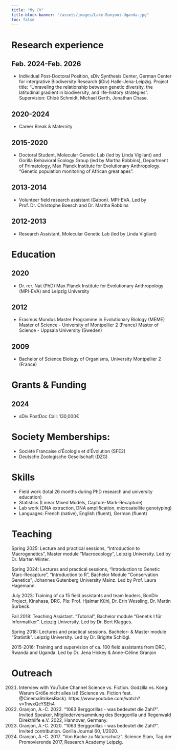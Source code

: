 ```yaml
---
title: "My CV"
title-block-banner: "/assets/images/Lake-Bunyoni-Uganda.jpg"
toc: false
---
```


# **Research experience**

## **Feb. 2024-Feb. 2026**

-   Individual Post-Doctoral Position, sDiv Synthesis Center, German Center for intergrative Biodiversity Research (iDiv) Halle-Jena-Leipzig. Project title: "Unraveling the relationship between genetic diversity, the latitudinal gradient in biodiversity, and life-history strategies". Supervision: Chloé Schmidt, Michael Gerth, Jonathan Chase.

## 2020-2024

-   Career Break & Maternity

## **2015-2020**

-   Doctoral Student, Molecular Genetic Lab (led by Linda Vigilant) and Gorilla Behavioral Ecology Group (led by Martha Robbins), Department of Primatology, Max Planck Institute for Evolutionary Anthropology. "Genetic population monitoring of African great apes".

## 2013-2014

-   Volunteer field research assistant (Gabon). MPI-EVA. Led by Prof. Dr. Christophe Boesch and Dr. Martha Robbins

## 2012-2013

-   Research Assistant, Molecular Genetic Lab (led by Linda Vigilant)

# Education

## 2020

-   Dr. rer. Nat (PhD) Max Planck Institute for Evolutionary Anthropology (MPI-EVA) and Leipzig University

## 2012

-   Erasmus Mundus Master Programme in Evolutionary Biology (MEME) Master of Science - University of Montpellier 2 (France) Master of Science - Uppsala University (Sweden)

## 2009

-   Bachelor of Science Biology of Organisms, University Montpellier 2 (France)

# Grants & Funding

## 2024

-   sDiv PostDoc Call: 130,000€

# Society Memberships:

-   Société Francaise d'Écologie et d'Évolution (SFE2)
-   Deutsche Zoologische Gesellschaft (DZG)

# Skills

-   Field work (total 26 months during PhD research and university education)
-   Statistics (Linear Mixed Models, Capture-Mark-Recapture)
-   Lab work (DNA extraction, DNA amplification, microsatellite genotyping)
-   Languages: French (native), English (fluent), German (fluent)

# Teaching

Spring 2025: Lecture and practical sessions, “Introduction to Macrogenetics”, Master module “Macroecology”, Leipzig University. Led by Dr. Marten Winter.

Spring 2024: Lectures and practical sessions, “Introduction to Genetic Marc-Recapture”, “Introduction to R", Bachelor Module “Conservation Genetics”, Johannes Gutenberg University Mainz. Led by Prof. Laura Hagemann.

July 2023: Training of ca 15 field assistants and team leaders, BonDiv Project, Kinshasa, DRC. PIs: Prof. Hjalmar Kühl, Dr. Erin Wessling, Dr. Martin Surbeck.

Fall 2018: Teaching Assistant. “Tutorial”, Bachelor module “Genetik I für Informatiker”. Leipzig University. Led by Dr. Bert Klagges.

Spring 2018: Lectures and practical sessions. Bachelor- & Master module “Statistik”. Leipzig University. Led by Dr. Brigitte Schlögl.

2015-2016: Training and supervision of ca. 100 field assistants from DRC, Rwanda and Uganda. Led by Dr. Jena Hickey & Anne-Céline Granjon


# Outreach

2021. Interview with YouTube Channel Science vs. Fiction.  Godzilla vs. Kong: Warum Größe nicht alles ist! (Science vs. Fiction feat. @CinemaStrikesBack). https://www.youtube.com/watch?v=1hwxQcYSEh4
2.	Granjon, A.-C. 2022. “1063 Berggorillas - was bedeutet die Zahl?”. Invited Speaker, Mitgliederversammlung des Berggorilla und Regenwald Direkthilfe e.V. 2022, Hannover, Germany. 
3.	Granjon, A.-C. 2020. “1063 Berggorillas - was bedeutet die Zahl?”. Invited contribution. Gorilla Journal 60, 1/2020. 
5.	Granjon, A.-C. 2017. “Von Kacke zu Naturschutz”. Science Slam, Tag der Promovierende 2017, Research Academy Leipzig.

